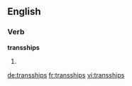 ==English==

===Verb===
'''transships'''

# {{en-third-person singular of|transship}}

[[de:transships]]
[[fr:transships]]
[[vi:transships]]